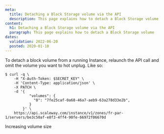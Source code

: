 ```yaml
---
meta:
  title: Detaching a Block Storage volume via the API
  description: This page explains how to detach a Block Storage volume using the API.
content:
  h1: Detaching a Block Storage volume via the API
  paragraph: This page explains how to detach a Block Storage volume
dates:
  validation: 2022-06-20
  posted: 2020-01-10
---
```


To detach a block volume from a running Instance, relaunch the API call and omit the volume you want to hot unplug. Like so: 

```
$ curl -q \
	-H "X-Auth-Token: $SECRET_KEY" \
	-H 'Content-Type: application/json' \
	-X PATCH \
	-d '{
	       "volumes": {
	         "0": "7fe25caf-0a68-46a7-aeb9-63a278d33e2b",
	       }
	    }' \
	https://api.scaleway.com/instance/v1/zones/fr-par-1/servers/be3c50af-e8f3-4ff4-90fe-66972f06670d
```

<Navigation title="See Also">
  <PreviousButton to="/storage/block/api-cli/increasing-volume-size">Increasing volume size</PreviousButton>
</Navigation>
